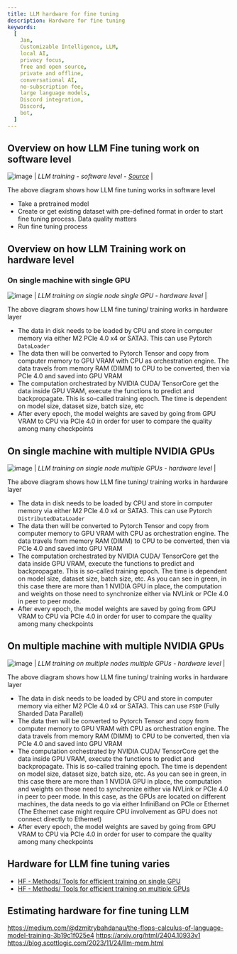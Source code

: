 ```yaml
---
title: LLM hardware for fine tuning
description: Hardware for fine tuning
keywords:
  [
    Jan,
    Customizable Intelligence, LLM,
    local AI,
    privacy focus,
    free and open source,
    private and offline,
    conversational AI,
    no-subscription fee,
    large language models,
    Discord integration,
    Discord,
    bot,
  ]
---
```


## Overview on how LLM Fine tuning work on software level
![image](../_assets/overview-fine_tuning_1.png)
| *LLM training - software level - [Source](https://www.superannotate.com/blog/llm-fine-tuning)* | 

The above diagram shows how LLM fine tuning works in software level
 - Take a pretrained model
 - Create or get existing dataset with pre-defined format in order to start fine tuning process. Data quality matters
 - Run fine tuning process

## Overview on how LLM Training work on hardware level
### On single machine with single GPU
![image](../_assets/overview-finetuning-3.drawio.svg)
| *LLM training on single node single GPU - hardware level* |

The above diagram shows how LLM fine tuning/ training works in hardware layer
 - The data in disk needs to be loaded by CPU and store in computer memory via either M2 PCIe 4.0 x4 or SATA3. This can use Pytorch `DataLoader`
 - The data then will be converted to Pytorch Tensor and copy from computer memory to GPU VRAM with CPU as orchestration engine. The data travels from memory RAM (DIMM) to CPU to be converted, then via PCIe 4.0 and saved into GPU VRAM
 - The computation orchestrated by NVIDIA CUDA/ TensorCore get the data inside GPU VRAM, execute the functions to predict and backpropagate. This is so-called training epoch. The time is dependent on model size, dataset size, batch size, etc
 - After every epoch, the model weights are saved by going from GPU VRAM to CPU via PCIe 4.0 in order for user to compare the quality among many checkpoints


## On single machine with multiple NVIDIA GPUs
![image](../_assets/overview-finetuning-5.drawio.svg)
| *LLM training on single node multiple GPUs - hardware level* |

The above diagram shows how LLM fine tuning/ training works in hardware layer
 - The data in disk needs to be loaded by CPU and store in computer memory via either M2 PCIe 4.0 x4 or SATA3. This can use Pytorch `DistributedDataLoader`
 - The data then will be converted to Pytorch Tensor and copy from computer memory to GPU VRAM with CPU as orchestration engine. The data travels from memory RAM (DIMM) to CPU to be converted, then via PCIe 4.0 and saved into GPU VRAM
 - The computation orchestrated by NVIDIA CUDA/ TensorCore get the data inside GPU VRAM, execute the functions to predict and backpropagate. This is so-called training epoch. The time is dependent on model size, dataset size, batch size, etc. As you can see in green, in this case there are more than 1 NVIDIA GPU in place, the computation and weights on those need to synchronize either via NVLink or PCIe 4.0 in peer to peer mode.
 - After every epoch, the model weights are saved by going from GPU VRAM to CPU via PCIe 4.0 in order for user to compare the quality among many checkpoints

## On multiple machine with multiple NVIDIA GPUs
![image](../_assets/overview-finetuning-7.drawio.svg)
| *LLM training on multiple nodes multiple GPUs - hardware level* |

The above diagram shows how LLM fine tuning/ training works in hardware layer
 - The data in disk needs to be loaded by CPU and store in computer memory via either M2 PCIe 4.0 x4 or SATA3. This can use `FSDP` (Fully Sharded Data Parallel)
 - The data then will be converted to Pytorch Tensor and copy from computer memory to GPU VRAM with CPU as orchestration engine. The data travels from memory RAM (DIMM) to CPU to be converted, then via PCIe 4.0 and saved into GPU VRAM
 - The computation orchestrated by NVIDIA CUDA/ TensorCore get the data inside GPU VRAM, execute the functions to predict and backpropagate. This is so-called training epoch. The time is dependent on model size, dataset size, batch size, etc. As you can see in green, in this case there are more than 1 NVIDIA GPU in place, the computation and weights on those need to synchronize either via NVLink or PCIe 4.0 in peer to peer mode. In this case, as the GPUs are located on different machines, the data needs to go via either InfiniBand on PCIe or Ethernet (The Ethernet case might require CPU involvement as GPU does not connect directly to Ethernet)
 - After every epoch, the model weights are saved by going from GPU VRAM to CPU via PCIe 4.0 in order for user to compare the quality among many checkpoints

## Hardware for LLM fine tuning varies
- [HF - Methods/ Tools for efficient training on single GPU](https://huggingface.co/docs/transformers/perf_train_gpu_one)
- [HF - Methods/ Tools for efficient training on multiple GPUs](https://huggingface.co/docs/transformers/perf_train_gpu_many)

## Estimating hardware for fine tuning LLM
https://medium.com/@dzmitrybahdanau/the-flops-calculus-of-language-model-training-3b19c1f025e4
https://arxiv.org/html/2404.10933v1
https://blog.scottlogic.com/2023/11/24/llm-mem.html